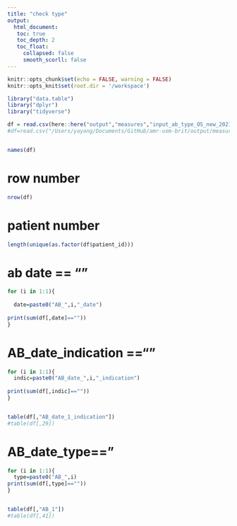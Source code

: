 ```yaml
---
title: "check type"
output: 
  html_document:
   toc: true
   toc_depth: 2
   toc_float:
     collapsed: false
     smooth_scorll: false
---
```


```r
knitr::opts_chunk$set(echo = FALSE, warning = FALSE)
knitr::opts_knit$set(root.dir = '/workspace')
```


```r

library("data.table")
library("dplyr")
library("tidyverse")

```

```r
df = read.csv(here::here("output","measures","input_ab_type_OS_new_2021_2021-01-01.csv.gz"))
#df=read.csv("/Users/yayang/Documents/GitHub/amr-uom-brit/output/measures/input_ab_type_OS_new_2021_2021-01-01.csv.gz")


names(df)
```

# row number
```r
nrow(df)
```

# patient number
```r
length(unique(as.factor(df$patient_id)))
```

# ab date == ""

```r
for (i in 1:1){
  
  date=paste0("AB_",i,"_date")
  
print(sum(df[,date]==""))
}


```


# AB_date_indication ==""
```r

for (i in 1:1){
  indic=paste0("AB_date_",i,"_indication")
  
print(sum(df[,indic]==""))
}


table(df[,"AB_date_1_indication"])
#table(df[,29])
```




# AB_date_type=="
```r
for (i in 1:1){
  type=paste0("AB_",i)
print(sum(df[,type]==""))
}


table(df[,"AB_1"])
#table(df[,41])
```



